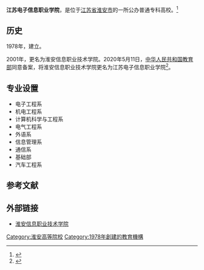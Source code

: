 {{高校
| name =江苏电子信息职业学院
| image =
| logo =
| motto =明德尚行
| secretary =裔大陆
| dean =张有东
| type =公办
| established =1978年
| location = [[中华人民共和国|中国]][[江苏省|江苏省]][[淮安市|淮安市]]
| students =
| staff =
| campus =
| address =高教园区枚乘路3号
| telephone =
| area =1080亩
| sports =
| website =http://www.jsei.edu.cn/
}}
'''江苏电子信息职业学院'''，是位于[[江苏省|江苏省]][[淮安市|淮安市]]的一所公办普通专科高校。<ref>{{Cite web |url=http://210.29.224.22/hx2010/2010/0616/110.html |title=淮安信息职业技术学院简介 |access-date=2010-10-23 |archive-date=2019-03-06 |archive-url=https://web.archive.org/web/20190306144515/http://210.29.224.22/hx2010/2010/0616/110.html |dead-url=no }}</ref>

== 历史 ==
1978年，建立。

2001年，更名为淮安信息职业技术学院。2020年5月11日，[[中华人民共和国教育部|中华人民共和国教育部]]同意备案，将淮安信息职业技术学院更名为江苏电子信息职业学院<ref name="报道0529A">{{cite web |author1=教育部办公厅 |title=教育部办公厅关于公布实施专科教育高等学校备案名单的函（教发厅函〔2020〕22号） |url=http://www.moe.gov.cn/srcsite/A03/moe_634/202005/t20200520_456658.html |website=中华人民共和国教育部 |accessdate=2020-05-29 |location=北京 |language=zh-cn |archive-date=2020-11-03 |archive-url=https://web.archive.org/web/20201103133132/http://www.moe.gov.cn/srcsite/A03/moe_634/202005/t20200520_456658.html |dead-url=no }}</ref>。
== 专业设置 ==
* 电子工程系
* 机电工程系
* 计算机科学与工程系
* 电气工程系
* 外语系
* 信息管理系
* 通信系
* 基础部
* 汽车工程系 

== 参考文献 ==
{{reflist}}
== 外部链接 ==
* [http://www.jsei.edu.cn 淮安信息职业技术学院]

{{Univ-stub}}

{{江苏高等院校}}
[[Category:淮安高等院校|Category:淮安高等院校]]
[[Category:1978年創建的教育機構|Category:1978年創建的教育機構]]